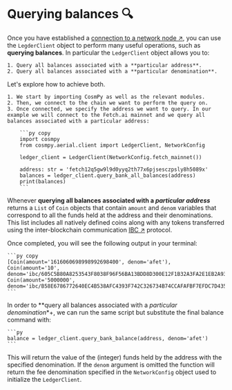 # Querying balances 🔍

Once you have established a [connection to a network node ↗️](/guides/fetch-network/cosmpy/establishing-node-connection), you can use the `LegderClient` object to perform many useful operations, such as **querying balances**. In particular the `LedgerClient` object allows you to:

    1. Query all balances associated with a **particular address**.
    2. Query all balances associated with a **particular denomination**.

Let's explore how to achieve both.


    1. We start by importing CosmPy as well as the relevant modules.
    2. Then, we connect to the chain we want to perform the query on.
    3. Once connected, we specify the address we want to query. In our example we will connect to the Fetch.ai mainnet and we query all balances associated with a particular address:

        ```py copy
        import cosmpy
        from cosmpy.aerial.client import LedgerClient, NetworkConfig

        ledger_client = LedgerClient(NetworkConfig.fetch_mainnet())

        address: str = 'fetch12q5gw9l9d0yyq2th77x6pjsesczpsly8h5089x'
        balances = ledger_client.query_bank_all_balances(address)
        print(balances)
        ```

Whenever **querying all balances associated with a _particular address_** returns a `List` of `Coin` objects that contain `amount` and `denom` variables that correspond to all the funds held at the address and their denominations. This list includes all natively defined coins along with any tokens transferred using the inter-blockchain communication [IBC ↗️](https://ibcprotocol.org/) protocol.

Once completed, you will see the following output in your terminal:

    ```py copy
    [Coin(amount='1616060698998992698400', denom='afet'), Coin(amount='10', denom='ibc/605C5B80A8253543F8038F96F56BA13BDD8D300E12F1B32A3FA2E1EB2A933FA1'), Coin(amount='5000000', denom='ibc/B58E6786772640EC4B538AFC4393F742C326734B74CCAFAFBF7EFDC7D435B428')]
    ```

In order to **query all balances associated with a _particular denomination_*+, we can run the same script but substitute the final balance command with:

    ```py
    balance = ledger_client.query_bank_balance(address, denom='afet')
    ```

This will return the value of the (integer) funds held by the address with the specified denomination. If the `denom` argument is omitted the function will return the fee denomination specified in the `NetworkConfig` object used to initialize the `LedgerClient`.
